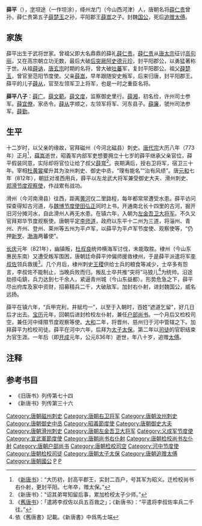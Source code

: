 '''薛平'''（{{Bd|757年||836年||catIdx=X}}），[[表字|字]]坦途（一作坦涂），绛州龙门（今山西河津）人，唐朝名将[[薛仁贵|薛仁贵]]曾孙，薛仁贵第五子[[薛楚玉|薛楚玉]]之孙，平阳郡王[[薛嵩|薛嵩]]之子。封魏[[国公|国公]]，死后[[追赠|追赠]][[太傅|太傅]]。

==家族==

薛平出生于武将世家。曾祖父即大名鼎鼎的薛礼[[薛仁贵|薛仁贵]]。[[薛仁贵|薛仁贵]]从[[唐太宗|唐太宗]]征讨[[高句丽|高句丽]]，又在高宗朝立功无数，最后大破[[后突厥|后突厥]][[阿史德元珍|阿史德元珍]]，封平阳郡公，以勇猛著称于世。从祖[[薛讷|薛讷]]，[[唐玄宗|唐玄宗]]时期的名将，曾大破[[吐蕃|吐蕃]]军，复封平阳郡公。祖父[[薛楚玉|薛楚玉]]，曾官至范阳节度使。父亲[[薛嵩|薛嵩]]，早年跟随安史叛军，后来归唐，封平阳郡王。薛平的儿子[[薛从|薛从]]，官至左领军卫上将军，也是一时之重臣名将。

'''薛平八子'''：[[薛广|薛广]]。[[薛文範|薛文範]]。[[薛文度|薛文度]]，监察御史里行。[[薛湘_(唐朝)|薛湘]]，初名俭，许州司士参军。[[薛宜僚|薛宜僚]]，家丞令。[[薛从|薛从]]字顺之，左领军将军、河东县子。[[薛廉|薛廉]]，虢州司法参军。[[薛勤|薛勤]]。

==生平==

十二岁时，以父亲的缘故，官拜磁州（今河北磁县）刺史。[[唐代宗|唐代宗]]大历八年（773年）正月<ref>《[[新唐书|新唐书]]》：“大历初，封高平郡王，实封二百户，号其军为昭义。迁检校尚书右仆射，更封平阳。七年卒，赠太保。”</ref>，[[薛嵩|薛嵩]]逝世，昭義军内部军吏想要拥立十七岁的薛平继承父亲官位，薛平假装同意，实际却将官位让给了叔父[[薛㟧|薛㟧]]<ref>《新唐书》：“诏其弟㟧知留后事，累加检校太子少师。”</ref>。丧期满后，授右卫将军，宿卫三十年。宰相[[杜黄裳|杜黄裳]]擢升其为汝州刺史、御史中丞，“理有能名”“治有风绩”。唐[[元和_(唐朝)|元和]]七年（812年），朝廷对淮西用兵，薛平以左龙武大将军兼受御史大夫、滑州刺史、[[郑滑节度使|郑滑节度观察使]]，作战累有战功。

滑州（今河南滑县）往西，距离[[黄河|黄河]]仅二里路程，每年都常常遭受水患。薛平访问探查得知古河道，与[[魏博节度使|魏博节度使]][[田弘正|田弘正]]同时上书，开通南北长十四里的古河，掘开旧河分摊河水，自此滑州人再无水患。在镇六年，入朝为[[左金吾卫大将军|左金吾卫大将军]]。不久又官拜郑华节度观察使。唐朝平定[[李师道|李师道]]，政府以东平十二州为三道，将淄州、青州、齐州、登州、莱州等五州为平卢军，以薛平为平卢军节度使、观察使等，“仍押[[新罗|新罗]]、[[渤海|渤海]]两蕃使”。

[[长庆|长庆]]元年（821年），幽镇叛，[[杜叔良|杜叔良]]统帅横海军讨伐，未能取胜。棣州（今山东惠民东南）又遭受叛军围困，唐朝廷命薛平帅偏师援救棣州，于是薛平派遣将军[[李叔佐|李叔佐]]领兵救援<ref>《[[舊唐书|舊唐书]]》：「遣將李叔佐以兵五百救之」；《新唐书》：“平遣将李叔佐率兵二千往。”</ref>。几个月后，棣州刺史[[王稷|王稷]]供给士兵的粮食等减少，士卒多有怨言，李叔佐不能制止，当晚兵败而归。叛乱士卒共推“突将”马狼儿<ref>依《舊唐書》記載。《新唐書》中爲馬士端</ref>为统帅。沿途劫掠屯鎮，兵力达到七千余人，紧逼青州城（今山东益都）。形势危急之下，薛平尽出府库及家中资财，招募精兵二千，大破敌军。加封右仆射，进封魏国公，威名远扬。

薛平在镇六年，“兵甲完利，井赋均一”，以至于入朝时，百姓“遮道乞留”，好几日后才出去。[[寶曆_(唐朝)|宝历]]元年，回朝后进封检校左仆射，兼任[[户部尚书|户部尚书]]。一个月后又检校司空，兼任河中绛隰节度观察等使。[[大和_(唐朝)|大和]]二年，将晋州、慈州归于河中管辖之下。加拜薛平为检校司徒。薛平在河中六年，后拜为[[太子太保|太子太保]]。第二年以[[司徒|司徒]]的官职结束为官生涯。一年后（即[[开成|开成]]元年，公元836年）逝世，年八十岁，追赠[[太傅|太傅]]。

== 注释 ==

{{Reflist|}}

==参考书目==

* 《旧唐书》列传第七十四
* 《新唐书》列传第三十六

{{DEFAULTSORT:X}}
[[Category:唐朝磁州刺史|Category:唐朝磁州刺史]]
[[Category:唐朝右卫将军|Category:唐朝右卫将军]]
[[Category:唐朝汝州刺史|Category:唐朝汝州刺史]]
[[Category:唐朝御史中丞|Category:唐朝御史中丞]]
[[Category:昭義節度使|Category:昭義節度使]]
[[Category:唐朝御史大夫|Category:唐朝御史大夫]]
[[Category:唐朝滑州刺史|Category:唐朝滑州刺史]]
[[Category:唐朝左金吾卫大将军|Category:唐朝左金吾卫大将军]]
[[Category:义成军节度使|Category:义成军节度使]]
[[Category:宣武軍節度使|Category:宣武軍節度使]]
[[Category:唐朝尚书右仆射|Category:唐朝尚书右仆射]]
[[Category:唐朝检校尚书左仆射|Category:唐朝检校尚书左仆射]]
[[Category:唐朝户部尚书|Category:唐朝户部尚书]]
[[Category:唐朝检校司空|Category:唐朝检校司空]]
[[Category:河中节度使|Category:河中节度使]]
[[Category:唐朝检校司徒|Category:唐朝检校司徒]]
[[Category:唐朝太子太保|Category:唐朝太子太保]]
[[Category:唐朝追赠太傅|Category:唐朝追赠太傅]]
[[Category:唐朝國公|Category:唐朝國公]]
[[Category:河东薛氏|P]]
[[Category:薛姓|P]]